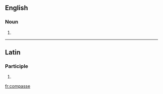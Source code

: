 ==English==

===Noun===
{{en-noun}}

# {{obsolete spelling of|compass}}

----

==Latin==

===Participle===
{{la-part-form|compasse}}

# {{inflection of|compassus|compassus|voc|m|s|lang=la}}
{{count page|[[Wiktionary:Page count]]}}

[[fr:compasse]]